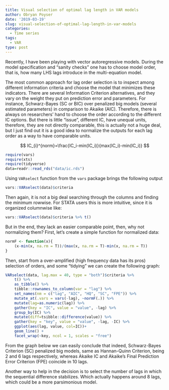 ```yaml
---
title: Visual selection of optimal lag length in VAR models
author: Obryan Poyser
date: '2019-03-19'
slug: visual-selection-of-optimal-lag-length-in-var-models
categories:
  - Time series
tags:
  - VAR
type: post
---
```


Recently, I have been playing with vector autoregressive models. During the model specification and "sanity checks" one has to choose model order, that is, how many LHS lags introduce in the multi-equation model. 

The most common approach for lag order selection is to inspect among different information criteria and choose the model that minimizes these indicators. There are several Information Criterion alternatives, and they vary on the weight they put on prediction error and parameters. For instance, Schwarz-Bayes (SC or BIC) over penalized big models (several estimated parameters) in comparison to Akaike (AIC). Therefore, there is always on researchers' hand to choose the order according to the different IC options. But there is little "issue", different IC, have unequal units, therefore, they are not directly comparable, this is actually not a huge deal, but I just find out it is a good idea to normalize the outputs for each lag order as a way to have comparable units.

$$
IC_{i}^{norm}=\frac{IC_i-min(IC_i)}{max(IC_i)-min(IC_i)}
$$
```r
require(vars)
require(xts)
require(tidyverse)
data=readr::read_rds("data/ic.rds")
```

Using `VARselect` function from the `vars` package brings the following output

```r
vars::VARselect(data)$criteria
```

Then again, it is not a big deal searching through the columns and finding the minimum rowwise. For STATA users this is more intuitive, since it is organized columnwise like:

```r
vars::VARselect(data)$criteria %>% t()
```

But in the end, they lack an easier comparable point, then, why not normalizing them? First, let's create a simple function for normalized data:

```r
normF <- function(x){
    (x-min(x, na.rm = T))/(max(x, na.rm = T)-min(x, na.rm = T))
}
```

Then, start from a over-amplified (high frequency data has its pros) selection of orders, and some "tidying" we can create the following graph:

```r
VARselect(data, lag.max = 40, type = "both")$criteria %>% 
    t() %>% 
    as_tibble() %>% 
    tibble::rownames_to_column(var = "lag") %>% 
    set_names(nm = c("lag", "AIC", "HQ", "SC", "FPE")) %>% 
    mutate_at(.vars = vars(-lag), ~normF(.)) %>% 
    mutate(lag=as.numeric(lag)) %>% 
    gather(key = "IC", value = "value", -lag) %>% 
    group_by(IC) %>% 
    mutate(diff=tsibble::difference(value)) %>% 
    gather(key = "key", value = "value", -lag, -IC) %>% 
    ggplot(aes(lag, value, col=IC))+
    geom_line() +
    facet_wrap(~key, ncol = 1, scales = "free")

```

From the graph below we can easily conclude that indeed, Schwarz-Bayes Criterion (SC) penalized big models, same as Hannan-Quinn Criterion, being 2 and 6 lags respectively, whereas Akaike IC and Akaike’s Final Prediction Error Criterion (FPE) coincide in 10 lags.

Another way to help in the decision is to select the number of lags in which the sequential difference stabilizes. Which actually happens around 8 lags, which could be a more parsimonious model.